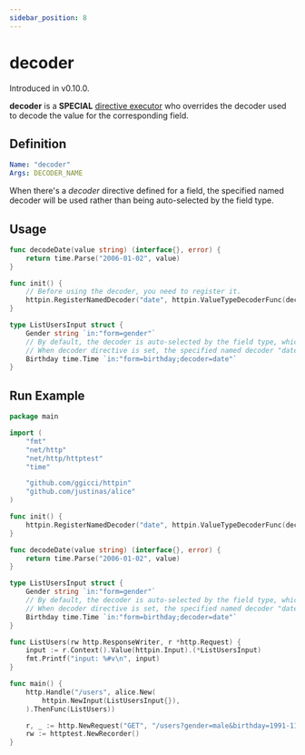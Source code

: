 ```yaml
---
sidebar_position: 8
---
```



# decoder

Introduced in v0.10.0.

**decoder** is a **SPECIAL** [directive executor](/advanced/concepts#directive-executor)
who overrides the decoder used to decode the value for the corresponding field.

## Definition

```yaml
Name: "decoder"
Args: DECODER_NAME
```

When there's a _decoder_ directive defined for a field, the specified named decoder will be used rather than
being auto-selected by the field type.

## Usage

```go {7,14}
func decodeDate(value string) (interface{}, error) {
	return time.Parse("2006-01-02", value)
}

func init() {
    // Before using the decoder, you need to register it.
    httpin.RegisterNamedDecoder("date", httpin.ValueTypeDecoderFunc(decodeDate))
}

type ListUsersInput struct {
	Gender string `in:"form=gender"`
	// By default, the decoder is auto-selected by the field type, which is of `time.Time`.
	// When decoder directive is set, the specified named decoder "date" will be used instead.
	Birthday time.Time `in:"form=birthday;decoder=date"`
}
```

## Run Example

<GoPlay>

```go
package main

import (
	"fmt"
	"net/http"
	"net/http/httptest"
	"time"

	"github.com/ggicci/httpin"
	"github.com/justinas/alice"
)

func init() {
	httpin.RegisterNamedDecoder("date", httpin.ValueTypeDecoderFunc(decodeDate))
}

func decodeDate(value string) (interface{}, error) {
	return time.Parse("2006-01-02", value)
}

type ListUsersInput struct {
	Gender string `in:"form=gender"`
	// By default, the decoder is auto-selected by the field type, which is of `time.Time`.
	// When decoder directive is set, the specified named decoder "date" will be used instead.
	Birthday time.Time `in:"form=birthday;decoder=date"`
}

func ListUsers(rw http.ResponseWriter, r *http.Request) {
	input := r.Context().Value(httpin.Input).(*ListUsersInput)
	fmt.Printf("input: %#v\n", input)
}

func main() {
	http.Handle("/users", alice.New(
		httpin.NewInput(ListUsersInput{}),
	).ThenFunc(ListUsers))

	r, _ := http.NewRequest("GET", "/users?gender=male&birthday=1991-11-10", nil)
	rw := httptest.NewRecorder()
}
```

</GoPlay>
